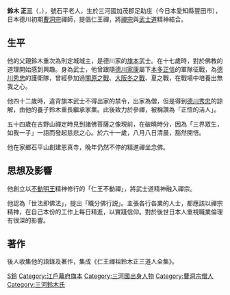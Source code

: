 '''鈴木 正三'''（{{lang-ja|すずき しょうさん}}，{{bd|1579年||1655年|}}），號石平老人，生於三河國加茂郡足助庄（今日本愛知縣豐田市），日本德川初期[[曹洞宗|曹洞宗]]禪師，提倡仁王禪，將[[禪宗|禪宗]]與[[武士道|武士道]]精神結合。

==生平==
他的父親鈴木重次為則定城城主，是德川家的[[旗本|旗本]]武士。在十七歲時，對於佛教的道理開始感到興趣。身為武士，他曾跟隨[[德川家康|德川家康]]屬下[[本多正信|本多正信]]的軍隊征戰，為[[德川秀忠|德川秀忠]]的護衛隊，曾經參加過[[關原之戰|關原之戰]]、[[大阪之役|大阪冬之戰]]、夏之戰，在戰場中培養出無我之心。

他四十二歲時，違背旗本武士不得出家的禁令，出家為僧，但是得到[[德川秀忠|德川秀忠]]的諒解，由他的養子鈴木重長繼承家業。此後致力於參禪，被稱讚為「正悟的活人」。

五十四歲在吉野山禪定時見到諸佛菩薩之像現前，在破曉時分，因為「三界眾生，如我一子」一語而發起慈悲之心。於六十一歲，八月八日清晨，豁然開悟。

他在家鄉石平山創建恩真寺，晚年仍然不停的精進禪坐念佛。

==思想及影響==
他創立以[[不動明王|不動明王]]精神修行的「仁王不動禪」，將武士道精神融入禪宗。

他認為「世法即佛法」，提出「職分佛行説」。主張各行各業的人士，都應該以禪宗精神，在自己本份的工作上每日精進，以實踐信仰。對於後世日本人重視職業倫理有很深的影響。

==著作==
後人收集他的語錄及著作，集成《仁王禪祖鈴木正三道人全集》。

{{Authority control}}

{{DEFAULTSORT:Suzuki Shosan}}
[[Category:江戶時代僧人|S鈴]]
[[Category:江戶幕府旗本|Category:江戶幕府旗本]]
[[Category:三河國出身人物|Category:三河國出身人物]]
[[Category:曹洞宗僧人|Category:曹洞宗僧人]]
[[Category:三河鈴木氏|Category:三河鈴木氏]]